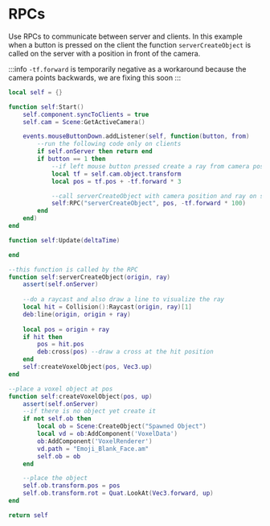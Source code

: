 # RPCs

Use RPCs to communicate between server and clients. 
In this example when a button is pressed on the client the function `serverCreateObject` is called on the server with a position in front of the camera.

:::info
`-tf.forward` is temporarily negative as a workaround because the camera points backwards, we are fixing this soon 
:::

```lua
local self = {}

function self:Start()
    self.component.syncToClients = true
    self.cam = Scene:GetActiveCamera()

    events.mouseButtonDown.addListener(self, function(button, from)
        --run the following code only on clients
        if self.onServer then return end
        if button == 1 then
            --if left mouse button pressed create a ray from camera position pointing straight forward
            local tf = self.cam.object.transform
            local pos = tf.pos + -tf.forward * 3

            --call serverCreateObject with camera position and ray on server
            self:RPC("serverCreateObject", pos, -tf.forward * 100)
        end
    end)
end

function self:Update(deltaTime)

end

--this function is called by the RPC
function self:serverCreateObject(origin, ray)
    assert(self.onServer)
    
    --do a raycast and also draw a line to visualize the ray
    local hit = Collision():Raycast(origin, ray)[1]
    deb:line(origin, origin + ray)
    
    local pos = origin + ray
    if hit then 
        pos = hit.pos
        deb:cross(pos) --draw a cross at the hit position
    end
    self:createVoxelObject(pos, Vec3.up)
end

--place a voxel object at pos
function self:createVoxelObject(pos, up)
    assert(self.onServer)
    --if there is no object yet create it
    if not self.ob then
        local ob = Scene:CreateObject("Spawned Object")
        local vd = ob:AddComponent('VoxelData')
        ob:AddComponent('VoxelRenderer')
        vd.path = "Emoji_Blank_Face.am"
        self.ob = ob
    end

    --place the object
    self.ob.transform.pos = pos
    self.ob.transform.rot = Quat.LookAt(Vec3.forward, up)
end

return self


```